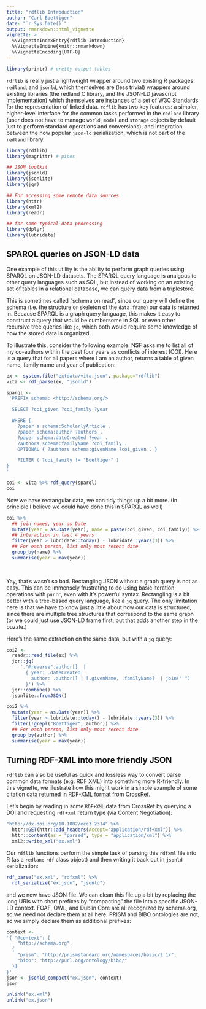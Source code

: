 ```yaml
---
title: "rdflib Introduction"
author: "Carl Boettiger"
date: "`r Sys.Date()`"
output: rmarkdown::html_vignette
vignette: >
  %\VignetteIndexEntry{rdflib Introduction}
  %\VignetteEngine{knitr::rmarkdown}
  %\VignetteEncoding{UTF-8}
---
```


```r

library(printr) # pretty output tables

```


`rdflib` is really just a lightweight wrapper around two existing R packages: `redland`, and `jsonld`, which themselves are (less trivial) wrappers around existing libraries (the redland C library, and the JSON-LD javascript implementation) which themselves are instances of a set of W3C Standards for the representation of linked data.  `rdflib` has two key features: a simpler, higher-level interface for the common tasks performed in the `redland` library (user does not have to manage `world`, `model` and `storage` objects by default just to perform standard operations and conversions), and integration between the now popular `json-ld` serialization, which is not part of the `redland` library.


```r
library(rdflib)
library(magrittr) # pipes

## JSON toolkit 
library(jsonld)
library(jsonlite)
library(jqr)

## For accessing some remote data sources
library(httr)
library(xml2)
library(readr)

## for some typical data processing
library(dplyr)
library(lubridate)

```



## SPARQL queries on JSON-LD data

One example of this utility is the ability to perform graph queries using SPARQL on JSON-LD datasets.  The SPARQL query language is analgous to other query languages such as SQL, but instead of working on an existing set of tables in a relational database, we can query data from a triplestore.  

This is sometimes called "schema on read", since our query will define the schema (i.e. the structure or skeleton of the `data.frame`) our data is returned in.  Because SPARQL is a graph query language, this makes it easy to construct a query that would be cumbersome in SQL or even other recursive tree queries like `jq`, which both would require some knowledge of how the stored data is organized. 

To illustrate this, consider the following example.  NSF asks me to list all of my co-authors within the past four years as conflicts of interest (COI).  Here is a query that for all papers where I am an author, returns a table of given name, family name and year of publication:

```r
ex <- system.file("extdata/vita.json", package="rdflib")
vita <- rdf_parse(ex, "jsonld")

sparql <-
 'PREFIX schema: <http://schema.org/>

  SELECT ?coi_given ?coi_family ?year

  WHERE { 
    ?paper a schema:ScholarlyArticle . 
    ?paper schema:author ?authors .
    ?paper schema:dateCreated ?year . 
    ?authors schema:familyName ?coi_family .
    OPTIONAL { ?authors schema:givenName ?coi_given . }

    FILTER ( ?coi_family != "Boettiger" )
}
'

coi <- vita %>% rdf_query(sparql)
coi
```


Now we have rectangular data, we can tidy things up a bit more. (In principle I believe we could have done this in SPARQL as well)

```r
coi %>% 
  ## join names, year as Date
  mutate(year = as.Date(year), name = paste(coi_given, coi_family)) %>% 
  ## interaction in last 4 years
  filter(year > lubridate::today() - lubridate::years(3)) %>% 
  ## For each person, list only most recent date
  group_by(name) %>% 
  summarise(year = max(year)) 
  
  
```

Yay, that's wasn't so bad.  Rectangling JSON without a graph query is not as easy.  This can be immensely frustrating to do using basic iteration operations with `purrr`, even with it's powerful syntax.  Rectangling is a bit better with a tree-based query language, like a `jq` query.  The only limitation here is that we have to know just a little about how our data is structured, since there are multiple tree structures that correspond to the same graph (or we could just use JSON-LD frame first, but that adds another step in the puzzle.)

Here's the same extraction on the same data, but with a `jq` query:

```r
coi2 <- 
  readr::read_file(ex) %>%
  jqr::jq(
     '."@reverse".author[]  | 
       { year: .dateCreated, 
         author: .author[] | [.givenName, .familyName]  | join(" ")
       }') %>%
  jqr::combine() %>%
  jsonlite::fromJSON()

```

```r
coi2 %>% 
  mutate(year = as.Date(year)) %>%
  filter(year > lubridate::today() - lubridate::years(3)) %>% 
  filter(!grepl("Boettiger", author)) %>%
  ## For each person, list only most recent date
  group_by(author) %>% 
  summarise(year = max(year))  
```



## Turning RDF-XML into more friendly JSON


`rdflib` can also be useful as quick and lossless way to convert parse common data formats (e.g. RDF XML) into something more R-friendly.  In this vignette, we illustrate how this might work in a simple example of some citation data returned in RDF-XML format from CrossRef.

Let's begin by reading in some `RDF+XML` data from CrossRef by querying a DOI and requesting `rdf+xml` return type (via Content Negotiation):

```r
"http://dx.doi.org/10.1002/ece3.2314" %>%
  httr::GET(httr::add_headers(Accept="application/rdf+xml")) %>%
  httr::content(as = "parsed", type = "application/xml") %>%
  xml2::write_xml("ex.xml")
```

Our `rdflib` functions perform the simple task of parsing this `rdfxml` file into R (as a `redland` `rdf` class object) and then writing it back out in `jsonld` serialization:


```r
rdf_parse("ex.xml", "rdfxml") %>% 
  rdf_serialize("ex.json", "jsonld")
```


and we now have JSON file.  We can clean this file up a bit by replacing the long URIs with short prefixes by "compacting" the file into a specific JSON-LD context. FOAF, OWL, and Dublin Core are all recognized by schema.org, so we need not declare them at all here.  PRISM and BIBO ontologies are not, so we simply declare them as additional prefixes:

```r
context <- 
'{ "@context": [
    "http://schema.org",
  {
    "prism": "http://prismstandard.org/namespaces/basic/2.1/",
    "bibo": "http://purl.org/ontology/bibo/"
  }]
}'
json <- jsonld_compact("ex.json", context)
json
```


```r
unlink("ex.xml")
unlink("ex.json")
```
